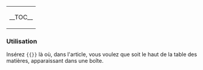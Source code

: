 {|style="clear:right; float:right;"
|style="background: none; border:0px;"|
__TOC__
|}<noinclude>

=== Utilisation ===
Insérez <code>&#123;&#123;{{BASEPAGENAME}}&#125;&#125;</code> là où, dans l'article, vous voulez que soit le haut de la table des matières, apparaissant dans une boîte.
</noinclude>